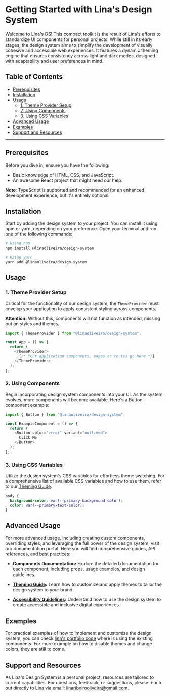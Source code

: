 
<Meta title="Get Started" />

# Getting Started with Lina's Design System

Welcome to Lina's DS! This compact toolkit is the result of Lina's efforts to standardize UI components for personal projects. While still in its early stages, the design system aims to simplify the development of visually cohesive and accessible web experiences. It features a dynamic theming engine that ensures consistency across light and dark modes, designed with adaptability and user preferences in mind.

## Table of Contents

- [Prerequisites](#prerequisites)
- [Installation](#installation)
- [Usage](#usage)
  - [1. Theme Provider Setup](#1-theme-provider-setup)
  - [2. Using Components](#2-using-components)
  - [3. Using CSS Variables](#3-using-css-variables)
- [Advanced Usage](#advanced-usage)
- [Examples](#examples)
- [Support and Resources](#support-and-resources)

---

## Prerequisites

Before you dive in, ensure you have the following:

- Basic knowledge of HTML, CSS, and JavaScript.
- An awesome React project that might need our help.

**Note**: TypeScript is supported and recommended for an enhanced development experience, but it's entirely optional.

## Installation

Start by adding the design system to your project. You can install it using npm or yarn, depending on your preference. Open your terminal and run one of the following commands:

```bash
# Using npm
npm install @linaoliveira/design-system

# Using yarn
yarn add @linaoliveira/design-system
```

## Usage

### 1. Theme Provider Setup

Critical for the functionality of our design system, the `ThemeProvider` must envelop your application to apply consistent styling across components.

**Attention:** Without this, components will not function as intended, missing out on styles and themes.

```js
import { ThemeProvider } from "@linaoliveira/design-system";

const App = () => {
  return (
    <ThemeProvider>
      {/* Your application components, pages or routes go here */}
    </ThemeProvider>
  );
};
```

### 2. Using Components

Begin incorporating design system components into your UI. As the system evolves, more components will become available. Here's a Button component example:

```js
import { Button } from "@linaoliveira/design-system";

const ExampleComponent = () => {
  return (
    <Button color="error" variant="outlined">
      Click Me
    </Button>
  );
};
```

### 3. Using CSS Variables

Utilize the design system's CSS variables for effortless theme switching. For a comprehensive list of available CSS variables and how to use them, refer to our [Theming Guide](?path=/docs/system-theme--docs#css-variables-for-theme-adaptation).

```css
body {
  background-color: var(--primary-background-color);
  color: var(--primary-text-color);
}
```

## Advanced Usage

For more advanced usage, including creating custom components, overriding styles, and leveraging the full power of the design system, visit our documentation portal. Here you will find comprehensive guides, API references, and best practices:

- **Components Documentation:** Explore the detailed documentation for each component, including props, usage examples, and design guidelines.

- **[Theming Guide](?path=/docs/system-theme--docs):** Learn how to customize and apply themes to tailor the design system to your brand.

- **[Accessibility Guidelines](?path=/docs/system-accessibility--docs):** Understand how to use the design system to create accessible and inclusive digital experiences.

## Examples

For practical examples of how to implement and customize the design system, you can check [lina's portfolio code](https://github.com/Caroliveira/portfolio) where is using the existing components. For more example on how to disable themes and change colors, they are still to come.

## Support and Resources

As Lina's Design System is a personal project, resources are tailored to current capabilities. For questions, feedback, or suggestions, please reach out directly to Lina via email: linaribeirooliveira@gmail.com.
